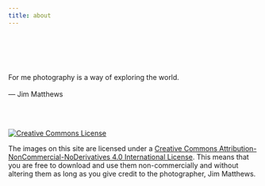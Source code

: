 ```yaml
---
title: about
---
```

<br>
<br>
<div class="random-photo">
<script src="randomPhoto.js"></script>
</div>


<br>


:::{.epigraph}

For me photography is a way of exploring the world.\
\
--- Jim Matthews

:::

<br>
<br>


<div class="center">
<a rel="license" href="http://creativecommons.org/licenses/by-nc-nd/4.0/"><img alt="Creative Commons License" style="border-width:0" src="https://i.creativecommons.org/l/by-nc-nd/4.0/80x15.png" /></a>
</div>

<div class="epigraph">The images on this site are licensed under a <a rel="license" href="http://creativecommons.org/licenses/by-nc-nd/4.0/">Creative Commons Attribution-NonCommercial-NoDerivatives 4.0 International License</a>. This means that you are free to download and use them non-commercially and without altering them as long as you give credit to the photographer, Jim Matthews.</div>



